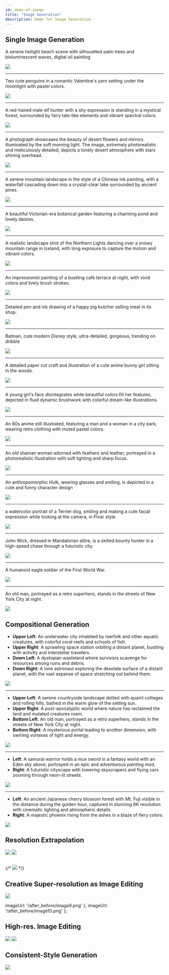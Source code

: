 ```yaml
---
id: demo-of-image
title: "Image Generation"
description: Demo for Image Generation
---
```



## Single Image Generation

A serene twilight beach scene with silhouetted palm trees and bioluminescent waves, digital oil painting

<img src="/img/demo_gallery/single_img_gen/single_img_gen_1.png" />

--- 

Two cute penguins in a romantic Valentine's yarn setting under the moonlight with pastel colors.

<img src="/img/demo_gallery/single_img_gen/single_img_gen_2.png" />

---

A red-haired male elf hunter with a shy expression is standing in a mystical forest, surrounded by fairy tale-like elements and vibrant spectral colors.

<img src="/img/demo_gallery/single_img_gen/single_img_gen_3.png" />

---

A photograph showcases the beauty of desert flowers and mirrors illuminated by the soft morning light. The image, extremely photorealistic and meticulously detailed, depicts a lonely desert atmosphere with stars shining overhead. 

<img src="/img/demo_gallery/single_img_gen/single_img_gen_4.png" />

---

A serene mountain landscape in the style of a Chinese ink painting, with a waterfall cascading down into a crystal-clear lake surrounded by ancient pines. 

<img src="/img/demo_gallery/single_img_gen/single_img_gen_5.png" />

---

A beautiful Victorian-era botanical garden featuring a charming pond and lovely daisies.

<img src="/img/demo_gallery/single_img_gen/single_img_gen_6.png" />

---

A realistic landscape shot of the Northern Lights dancing over a snowy mountain range in Iceland, with long exposure to capture the motion and vibrant colors. 

<img src="/img/demo_gallery/single_img_gen/single_img_gen_7.png" />

---

An impressionist painting of a bustling café terrace at night, with vivid colors and lively brush strokes. 

<img src="/img/demo_gallery/single_img_gen/single_img_gen_8.png" />

---

Detailed pen and ink drawing of a happy pig butcher selling meat in its shop. 

<img src="/img/demo_gallery/single_img_gen/single_img_gen_9.png" />

---

Batman, cute modern Disney style, ultra-detailed, gorgeous, trending on dribble 

<img src="/img/demo_gallery/single_img_gen/single_img_gen_10.png" />

---

A detailed paper cut craft and illustration of a cute anime bunny girl sitting in the woods. 

<img src="/img/demo_gallery/single_img_gen/single_img_gen_11.png" />

---

A young girl‘s face disintegrates while beautiful colors fill her features, depicted in fluid dynamic brushwork with colorful dream-like illustrations.

<img src="/img/demo_gallery/single_img_gen/single_img_gen_12.png" />

---

An 80s anime still illustrated, featuring a man and a woman in a city park, wearing retro clothing with muted pastel colors.

<img src="/img/demo_gallery/single_img_gen/single_img_gen_19.png" />

---

An old shaman woman adorned with feathers and leather, portrayed in a photorealistic illustration with soft lighting and sharp focus.

<img src="/img/demo_gallery/single_img_gen/single_img_gen_13.png" />

---

An anthropomorphic Hulk, wearing glasses and smiling, is depicted in a cute and funny character design

<img src="/img/demo_gallery/single_img_gen/single_img_gen_14.png" />

---

a watercolor portrait of a Terrier dog, smiling and making a cute facial expression while looking at the camera, in Pixar style.

<img src="/img/demo_gallery/single_img_gen/single_img_gen_15.png" />

---

John Wick, dressed in Mandalorian attire, is a skilled bounty hunter in a high-speed chase through a futuristic city.

<img src="/img/demo_gallery/single_img_gen/single_img_gen_17.png" />

---

A humanoid eagle soldier of the First World War.

<img src="/img/demo_gallery/single_img_gen/single_img_gen_16.png" />

---

An old man, portrayed as a retro superhero, stands in the streets of New York City at night.

<img src="/img/demo_gallery/single_img_gen/single_img_gen_18.png" />

## Compositional Generation

- **Upper Left**: An underwater city inhabited by merfolk and other aquatic creatures, with colorful coral reefs and schools of fish.
- **Upper Right**: A sprawling space station orbiting a distant planet, bustling with activity and interstellar travelers.
- **Down Left**: A dystopian wasteland where survivors scavenge for resources among ruins and debris.
- **Down Right**: A lone astronaut exploring the desolate surface of a distant planet, with the vast expanse of space stretching out behind them.

<img src="/img/demo_gallery/multi_captions/1.png" />

---

- **Upper Left**: A serene countryside landscape dotted with quaint cottages and rolling hills, bathed in the warm glow of the setting sun.
- **Upper Right**: A post-apocalyptic world where nature has reclaimed the land and mutated creatures roam.
- **Bottom Left**: An old man, portrayed as a retro superhero, stands in the streets of New York City at night.
- **Bottom Right**: A mysterious portal leading to another dimension, with swirling vortexes of light and energy.

<img src="/img/demo_gallery/multi_captions/2.png" />

---

- **Left**: A samurai warrior holds a nice sword in a fantasy world with an Eden sky above, portrayed in an epic and adventurous painting mod. 
- **Right**: A futuristic cityscape with towering skyscrapers and flying cars zooming through neon-lit streets.

<img src="/img/demo_gallery/multi_captions/3.png" />

---

- **Left**: An ancient Japanese cherry blossom forest with Mt. Fuji visible in the distance during the golden hour, captured in stunning 8K resolution with cinematic lighting and atmospheric details. 
- **Right**: A majestic phoenix rising from the ashes in a blaze of fiery colors.

<img src="/img/demo_gallery/multi_captions/4.png" />

## Resolution Extrapolation

<img src="/img/demo_gallery/resolution_extrapolation/1.png" />

<img src="/img/demo_gallery/resolution_extrapolation/2.jpg" />

## 

{/* <img src="/img/demo_gallery/compositional.png" /> */}

## Creative Super-resolution as Image Editing

<img src="/img/demo_gallery/edit/super_res.png" />

  imageUrl: '/after_before/image9.png'
};
  imageUrl: '/after_before/image10.png'
};

<div align="center" >
    <p style={{width: "50%", display: "flex", }}>
    <ReactBeforeSliderComponent
        firstImage={FIRST_IMAGE}
        secondImage={SECOND_IMAGE}  
    />
    </p>
    <p style={{width: "50%"}}>
    <ReactBeforeSliderComponent
        firstImage={FIRST_IMAGE}
        secondImage={SECOND_IMAGE}  
    />
    </p>
</div>


## High-res. Image Editing

<img src="/img/demo_gallery/edit/edit_01.png" />

<img src="/img/demo_gallery/edit/edit_02.png" />

## Consistent-Style Generation

<img src="/img/demo_gallery/style_consisten_gen.png" />
